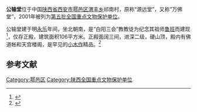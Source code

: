 {{coord|34|12|15|N|108|34|57|E|display=title|scale:10000}}
{{文物保护单位
| 级别 = 全国
| 名称 = 公输堂
| 图片 = 
| 所在 = {{CHN}}[[陕西省|陕西省]][[西安市|西安市]][[鄠邑区|鄠邑区]]
| 分类 = 古建筑
| 时代 = [[明朝|明]]
| 编号 = [[第五批全国重点文物保护单位|第五批]]第415项
| 登录 = 2001年6月25日
}}

'''公输堂'''位于中国[[陕西省|陕西省]][[西安市|西安市]][[鄠邑区|鄠邑区]][[渭丰乡|渭丰乡]]祁南村，原称“源远堂”，又称“万佛堂”，2001年被列为[[第五批全国重点文物保护单位|第五批全国重点文物保护单位]]。

公输堂建于明[[永乐|永乐]]年间，坐北朝南，是“白阳三会”教教徒为纪念其祖师[[鲁班|鲁班]]而建现<ref>{{Cite web |url=http://m.xinhuanet.com/2017-11/23/c_1122001316.htm |title=中法专家联合修复国家重点保护文物公输堂 |accessdate=2019-12-04 |archive-date=2020-10-18 |archive-url=https://web.archive.org/web/20201018011453/http://m.xinhuanet.com/2017-11/23/c_1122001316.htm |dead-url=no }}</ref>，仅存正殿，建筑面积106平方米。正殿面阔三间，进深二级，硬山顶，殿内有佛道帐和天宫楼阁，是罕见的[[小木作|小木作]]精品。<ref>{{Cite book |title=全国重点文物保护单位·第一至第五批·第Ⅲ卷 |publisher=文物出版社 |year=2004 |isbn=7-5010-1525-2 |pages=323 }}</ref>

==参考文献==
{{reflist}}

{{陕西全国重点文物保护单位}}

{{DEFAULTSORT:gong}}
[[Category:鄠邑区|Category:鄠邑区]]
[[Category:陕西全国重点文物保护单位|Category:陕西全国重点文物保护单位]]
